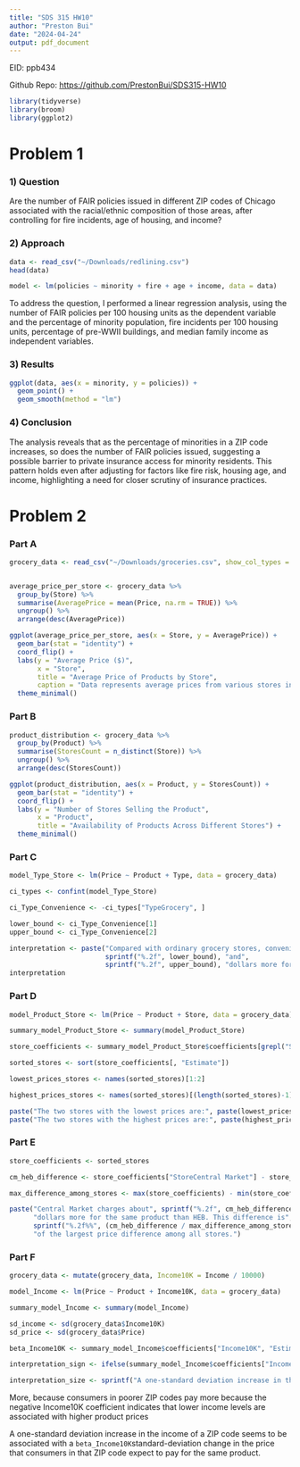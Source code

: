 ```yaml
---
title: "SDS 315 HW10"
author: "Preston Bui"
date: "2024-04-24"
output: pdf_document
---
```


EID: ppb434

Github Repo: [https://github.com/PrestonBui/SDS315-HW10](https://github.com/PrestonBui/SDS315-HW10)

```r
library(tidyverse)
library(broom)
library(ggplot2)
```

# **Problem 1**
### **1) Question **

Are the number of FAIR policies issued in different ZIP codes of Chicago associated with the racial/ethnic composition of those areas, after controlling for fire incidents, age of housing, and income?

### **2) Approach **

```r
data <- read_csv("~/Downloads/redlining.csv")
head(data)

model <- lm(policies ~ minority + fire + age + income, data = data)
```

To address the question, I performed a linear regression analysis, using the number of FAIR policies per 100 housing units as the dependent variable and the percentage of minority population, fire incidents per 100 housing units, percentage of pre-WWII buildings, and median family income as independent variables.

### **3) Results **
```r
ggplot(data, aes(x = minority, y = policies)) +
  geom_point() +
  geom_smooth(method = "lm")

```

### **4) Conclusion **
The analysis reveals that as the percentage of minorities in a ZIP code increases, so does the number of FAIR policies issued, suggesting a possible barrier to private insurance access for minority residents. This pattern holds even after adjusting for factors like fire risk, housing age, and income, highlighting a need for closer scrutiny of insurance practices.


# **Problem 2**
### **Part A**

```r
grocery_data <- read_csv("~/Downloads/groceries.csv", show_col_types = FALSE)


average_price_per_store <- grocery_data %>%
  group_by(Store) %>%
  summarise(AveragePrice = mean(Price, na.rm = TRUE)) %>%
  ungroup() %>%
  arrange(desc(AveragePrice))

ggplot(average_price_per_store, aes(x = Store, y = AveragePrice)) +
  geom_bar(stat = "identity") +
  coord_flip() + 
  labs(y = "Average Price ($)", 
       x = "Store", 
       title = "Average Price of Products by Store", 
       caption = "Data represents average prices from various stores in Texas.") +
  theme_minimal()


```

### **Part B**

```r
product_distribution <- grocery_data %>%
  group_by(Product) %>%
  summarise(StoresCount = n_distinct(Store)) %>%
  ungroup() %>%
  arrange(desc(StoresCount))

ggplot(product_distribution, aes(x = Product, y = StoresCount)) +
  geom_bar(stat = "identity") +
  coord_flip() + 
  labs(y = "Number of Stores Selling the Product", 
       x = "Product", 
       title = "Availability of Products Across Different Stores") +
  theme_minimal()


```

### **Part C**
```r
model_Type_Store <- lm(Price ~ Product + Type, data = grocery_data)

ci_types <- confint(model_Type_Store)

ci_Type_Convenience <- -ci_types["TypeGrocery", ]

lower_bound <- ci_Type_Convenience[1]
upper_bound <- ci_Type_Convenience[2]

interpretation <- paste("Compared with ordinary grocery stores, convenience stores charge between",
                        sprintf("%.2f", lower_bound), "and",
                        sprintf("%.2f", upper_bound), "dollars more for the same product.")
interpretation
```

### **Part D**
```r
model_Product_Store <- lm(Price ~ Product + Store, data = grocery_data)

summary_model_Product_Store <- summary(model_Product_Store)

store_coefficients <- summary_model_Product_Store$coefficients[grepl("Store", rownames(summary_model_Product_Store$coefficients)), ]

sorted_stores <- sort(store_coefficients[, "Estimate"])

lowest_prices_stores <- names(sorted_stores)[1:2]

highest_prices_stores <- names(sorted_stores)[(length(sorted_stores)-1):length(sorted_stores)]

paste("The two stores with the lowest prices are:", paste(lowest_prices_stores, collapse = " and "), ".")
paste("The two stores with the highest prices are:", paste(highest_prices_stores, collapse = " and "), ".")

```

### **Part E**
```r
store_coefficients <- sorted_stores

cm_heb_difference <- store_coefficients["StoreCentral Market"] - store_coefficients["StoreH-E-B"]

max_difference_among_stores <- max(store_coefficients) - min(store_coefficients)

paste("Central Market charges about", sprintf("%.2f", cm_heb_difference), 
      "dollars more for the same product than HEB. This difference is", 
      sprintf("%.2f%%", (cm_heb_difference / max_difference_among_stores) * 100),
      "of the largest price difference among all stores.")

```

### **Part F**
```r
grocery_data <- mutate(grocery_data, Income10K = Income / 10000)

model_Income <- lm(Price ~ Product + Income10K, data = grocery_data)

summary_model_Income <- summary(model_Income)

sd_income <- sd(grocery_data$Income10K)
sd_price <- sd(grocery_data$Price)

beta_Income10K <- summary_model_Income$coefficients["Income10K", "Estimate"] * (sd_income / sd_price)

interpretation_sign <- ifelse(summary_model_Income$coefficients["Income10K", "Estimate"] > 0, "less", "more")

interpretation_size <- sprintf("A one-standard deviation increase in the income of a ZIP code seems to be associated with a %.2f standard-deviation change in the price that consumers in that ZIP code expect to pay for the same product.", beta_Income10K)

```

More, because consumers in poorer ZIP codes pay more because the negative Income10K coefficient indicates that lower income levels are associated with higher product prices

A one-standard deviation increase in the income of a ZIP code seems to be associated with
a `beta_Income10K`standard-deviation change in the price that consumers in that ZIP code expect to pay for
the same product.





